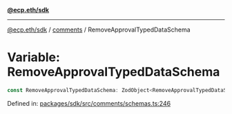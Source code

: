 [**@ecp.eth/sdk**](../../index.mdx)

***

[@ecp.eth/sdk](/sdk-reference/index.mdx) / [comments](/sdk-reference/comments/index.mdx) / RemoveApprovalTypedDataSchema

# Variable: RemoveApprovalTypedDataSchema

```ts
const RemoveApprovalTypedDataSchema: ZodObject<RemoveApprovalTypedDataSchemaType>;
```

Defined in: [packages/sdk/src/comments/schemas.ts:246](https://github.com/ecp-eth/comments-monorepo/blob/main/packages/sdk/src/comments/schemas.ts#L246)
